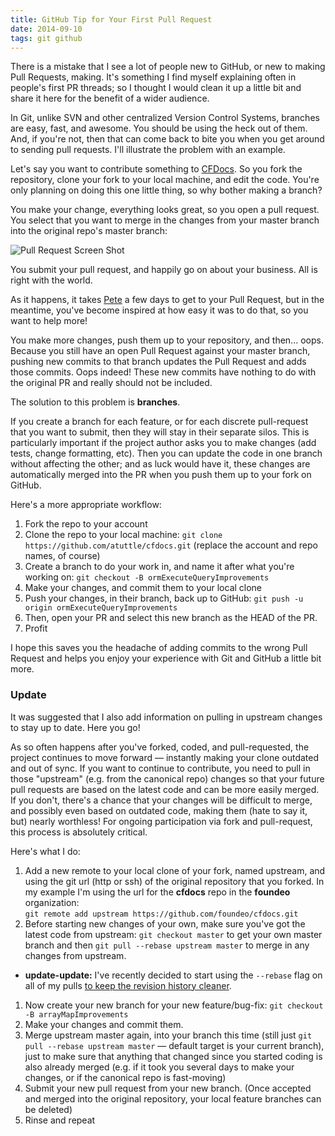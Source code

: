 ```yaml
---
title: GitHub Tip for Your First Pull Request
date: 2014-09-10
tags: git github
---
```


There is a mistake that I see a lot of people new to GitHub, or new to making Pull Requests, making. It's something I find myself explaining often in people's first PR threads; so I thought I would clean it up a little bit and share it here for the benefit of a wider audience.

In Git, unlike SVN and other centralized Version Control Systems, branches are easy, fast, and awesome. You should be using the heck out of them. And, if you're not, then that can come back to bite you when you get around to sending pull requests. I'll illustrate the problem with an example.

Let's say you want to contribute something to [CFDocs](https://github.com/foundeo/cfdocs). So you fork the repository, clone your fork to your local machine, and edit the code. You're only planning on doing this one little thing, so why bother making a branch?

You make your change, everything looks great, so you open a pull request. You select that you want to merge in the changes from your master branch into the original repo's master branch:

![Pull Request Screen Shot](./pr-1.png)

You submit your pull request, and happily go on about your business. All is right with the world.

As it happens, it takes [Pete](https://foundeo.com/) a few days to get to your Pull Request, but in the meantime, you've become inspired at how easy it was to do that, so you want to help more!

You make more changes, push them up to your repository, and then... oops. Because you still have an open Pull Request against your master branch, pushing new commits to that branch updates the Pull Request and adds those commits. Oops indeed! These new commits have nothing to do with the original PR and really should not be included.

The solution to this problem is **branches**.

If you create a branch for each feature, or for each discrete pull-request that you want to submit, then they will stay in their separate silos. This is particularly important if the project author asks you to make changes (add tests, change formatting, etc). Then you can update the code in one branch without affecting the other; and as luck would have it, these changes are automatically merged into the PR when you push them up to your fork on GitHub.

Here's a more appropriate workflow:

1. Fork the repo to your account
1. Clone the repo to your local machine: `git clone https://github.com/atuttle/cfdocs.git` (replace the account and repo names, of course)
1. Create a branch to do your work in, and name it after what you're working on: `git checkout -B ormExecuteQueryImprovements`
1. Make your changes, and commit them to your local clone
1. Push your changes, in their branch, back up to GitHub: `git push -u origin ormExecuteQueryImprovements`
1. Then, open your PR and select this new branch as the HEAD of the PR.
1. Profit

I hope this saves you the headache of adding commits to the wrong Pull Request and helps you enjoy your experience with Git and GitHub a little bit more.

### Update

It was suggested that I also add information on pulling in upstream changes to stay up to date. Here you go!

As so often happens after you've forked, coded, and pull-requested, the project continues to move forward — instantly making your clone outdated and out of sync. If you want to continue to contribute, you need to pull in those "upstream" (e.g. from the canonical repo) changes so that your future pull requests are based on the latest code and can be more easily merged. If you don't, there's a chance that your changes will be difficult to merge, and possibly even based on outdated code, making them (hate to say it, but) nearly worthless! For ongoing participation via fork and pull-request, this process is absolutely critical.

Here's what I do:

1. Add a new remote to your local clone of your fork, named upstream, and using the git url (http or ssh) of the original repository that you forked. In my example I'm using the url for the **cfdocs** repo in the **foundeo** organization:<br/>`git remote add upstream https://github.com/foundeo/cfdocs.git`
1. Before starting new changes of your own, make sure you've got the latest code from upstream: `git checkout master` to get your own master branch and then `git pull --rebase upstream master` to merge in any changes from upstream.

- **update-update:** I've recently decided to start using the `--rebase` flag on all of my pulls [to keep the revision history cleaner](http://gitready.com/advanced/2009/02/11/pull-with-rebase.html).

1. Now create your new branch for your new feature/bug-fix: `git checkout -B arrayMapImprovements`
1. Make your changes and commit them.
1. Merge upstream master again, into your branch this time (still just `git pull --rebase upstream master` — default target is your current branch), just to make sure that anything that changed since you started coding is also already merged (e.g. if it took you several days to make your changes, or if the canonical repo is fast-moving)
1. Submit your new pull request from your new branch. (Once accepted and merged into the original repository, your local feature branches can be deleted)
1. Rinse and repeat
